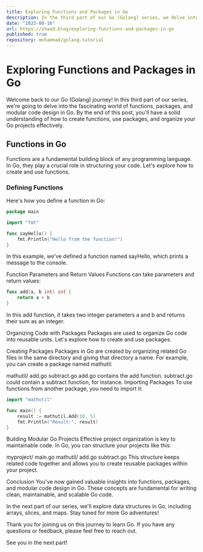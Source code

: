 ```yaml
---
title: Exploring Functions and Packages in Go
description: In the third part of our Go (Golang) series, we delve into functions, packages, and modular code design in Go. Learn how to create functions, use packages, and organize your Go projects effectively.
date: "2023-08-16"
url: https://shaad.blog/exploring-functions-and-packages-in-go
published: true
repository: mohammad/golang-tutorial
---
```



# Exploring Functions and Packages in Go

Welcome back to our Go (Golang) journey! In this third part of our series, we're going to delve into the fascinating world of functions, packages, and modular code design in Go. By the end of this post, you'll have a solid understanding of how to create functions, use packages, and organize your Go projects effectively.

## Functions in Go

Functions are a fundamental building block of any programming language. In Go, they play a crucial role in structuring your code. Let's explore how to create and use functions.

### Defining Functions

Here's how you define a function in Go:

```go
package main

import "fmt"

func sayHello() {
    fmt.Println("Hello from the function!")
}
```
In this example, we've defined a function named sayHello, which prints a message to the console.

Function Parameters and Return Values
Functions can take parameters and return values:

```go
func add(a, b int) int {
    return a + b
}
```

In this add function, it takes two integer parameters a and b and returns their sum as an integer.

Organizing Code with Packages
Packages are used to organize Go code into reusable units. Let's explore how to create and use packages.

Creating Packages
Packages in Go are created by organizing related Go files in the same directory and giving that directory a name. For example, you can create a package named mathutil:

mathutil/
    add.go
    subtract.go
add.go contains the add function.
subtract.go could contain a subtract function, for instance.
Importing Packages
To use functions from another package, you need to import it:

```go
import "mathutil"

func main() {
    result := mathutil.Add(10, 5)
    fmt.Println("Result:", result)
}
```

Building Modular Go Projects
Effective project organization is key to maintainable code. In Go, you can structure your projects like this:

myproject/
    main.go
    mathutil/
        add.go
        subtract.go
This structure keeps related code together and allows you to create reusable packages within your project.

Conclusion
You've now gained valuable insights into functions, packages, and modular code design in Go. These concepts are fundamental for writing clean, maintainable, and scalable Go code.

In the next part of our series, we'll explore data structures in Go, including arrays, slices, and maps. Stay tuned for more Go adventures!

Thank you for joining us on this journey to learn Go. If you have any questions or feedback, please feel free to reach out.

See you in the next part!

